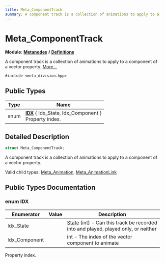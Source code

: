 ```yaml
---
title: Meta_ComponentTrack
summary: A component track is a collection of animations to apply to a component of a vector property. 
---
```


# Meta_ComponentTrack

**Module:** **[Metanodes](../../modules/metanodes/index.mdx)** **/** **[Definitions](../../modules/metanodes/definitions.mdx)**

A component track is a collection of animations to apply to a component of a vector property.  [More...](#detailed-description)

`#include <meta_division.hpp>`

## Public Types

| Type           | Name           |
| -------------- | -------------- |
| enum| **[IDX](#enum-idx)** \{ Idx_State, Idx_Component \}<br />Property index.  |

## Detailed Description

```cpp
struct Meta_ComponentTrack;
```

A component track is a collection of animations to apply to a component of a vector property. 

Valid child types: [Meta_Animation](../metanodes/meta-animation.mdx), [Meta_AnimationLink](../metanodes/meta-animation-link.mdx)

## Public Types Documentation

### enum IDX

| Enumerator | Value | Description |
| ---------- | ----- | ----------- |
| Idx_State | | [State](../metanodes/meta-assembly-track.mdx#enum-state) (int) - Can this track be recorded into and played, played only, or neither   |
| Idx_Component | | int - The index of the vector component to animate   |

Property index. 
